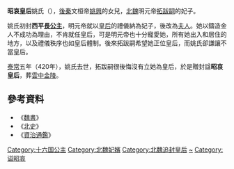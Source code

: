 '''昭哀皇后'''姚氏（{{bd|？||420年}}），[[後秦|後秦]]文桓帝[[姚興|姚興]]的女兒，[[北魏|北魏]]明元帝[[拓跋嗣|拓跋嗣]]的妃子。

姚氏初封'''西平[[長公主|長公主]]'''，明元帝就以[[皇后|皇后]]的禮儀納為妃子，後改為[[夫人_(位号)|夫人]]。她以鑄造金人不成功為理由，不肯就任皇后，可是明元帝也十分寵愛她，所有她出入和居住的地方，以及禮儀秩序也如皇后體制。後來拓跋嗣希望她正位皇后，而姚氏卻謙讓不當皇后。

[[泰常|泰常]]五年（420年），姚氏去世，拓跋嗣很後悔沒有立她為皇后，於是贈封諡'''昭哀皇后'''，葬[[雲中|雲中]][[金陵|金陵]]。

==參考資料==
*《[[魏書|魏書]]》
*《[[北史|北史]]》
*《[[資治通鑑|資治通鑑]]》

{{北魏皇后}}
[[Category:十六国公主|Category:十六国公主]]
[[Category:北魏妃嬪|Category:北魏妃嬪]]
[[Category:北魏追封皇后|Category:北魏追封皇后]]
[[Category:姚姓|~]]
[[Category:谥昭哀|Category:谥昭哀]]